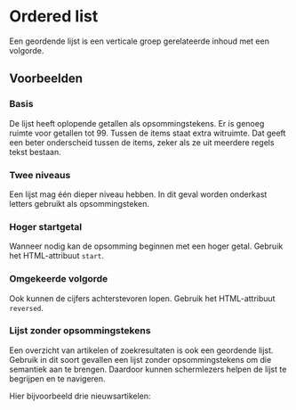 
<Meta of={OrderedListStories} />

# Ordered list

Een geordende lijst is een verticale groep gerelateerde inhoud met een volgorde.

## Voorbeelden

### Basis

De lijst heeft oplopende getallen als opsommingstekens.
Er is genoeg ruimte voor getallen tot 99.
Tussen de items staat extra witruimte.
Dat geeft een beter onderscheid tussen de items, zeker als ze uit meerdere regels tekst bestaan.

<Canvas of={OrderedListStories.Basis} />

### Twee niveaus

Een lijst mag één dieper niveau hebben.
In dit geval worden onderkast letters gebruikt als opsommingsteken.

<Canvas of={OrderedListStories.TweeNiveaus} />

### Hoger startgetal

Wanneer nodig kan de opsomming beginnen met een hoger getal.
Gebruik het HTML-attribuut `start`.

<Canvas of={OrderedListStories.Startgetal} />

### Omgekeerde volgorde

Ook kunnen de cijfers achterstevoren lopen.
Gebruik het HTML-attribuut `reversed`.

<Canvas of={OrderedListStories.AflopendeNummering} />

### Lijst zonder opsommingstekens

Een overzicht van artikelen of zoekresultaten is ook een geordende lijst.
Gebruik in dit soort gevallen een lijst zonder opsommingstekens om die semantiek aan te brengen.
Daardoor kunnen schermlezers helpen de lijst te begrijpen en te navigeren.

Hier bijvoorbeeld drie nieuwsartikelen:

<Canvas of={OrderedListStories.ZonderOpsommingstekens} />
